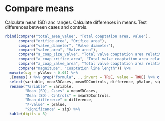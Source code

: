 # Compare means

Calculate mean (SD) and ranges.
Calculate differences in means.
Test differences between cases and controls.

```r
rbind(compare("total_area_value", "Total coaptation area, value"),
      compare("orifice_area", "Orifice area"),
      compare("valve_diameter", "Valve diameter"),
      compare("valve_area", "Valve area"),
      compare("a_coap_size_valve", "Total valve coaptation area relative to valve diameter"),
      compare("a_coap_orifice_area", "Total valve coaptation area relative to orifice area"),
      compare("a_coap_valve_area", "Total valve coaptation area relative to valve area"),
      compare("magnitude", "Coaptation line length")) %>%
  mutate(sig = pValue < 0.05) %>% 
  .[names(.) %>% grep("formula", ., invert = TRUE, value = TRUE) %>% c("formula")] %>% 
  select(variable, meanSDCases, meanSDControls, difference, pValue, sig) %>% 
  rename("Variable" = variable,
         "Mean (SD), Cases" = meanSDCases,
         "Mean (SD), Controls" = meanSDControls,
         "Mean difference" = difference,
         "P-value" = pValue,
         "Significance" = sig) %>% 
  kable(digits = 3)
```

